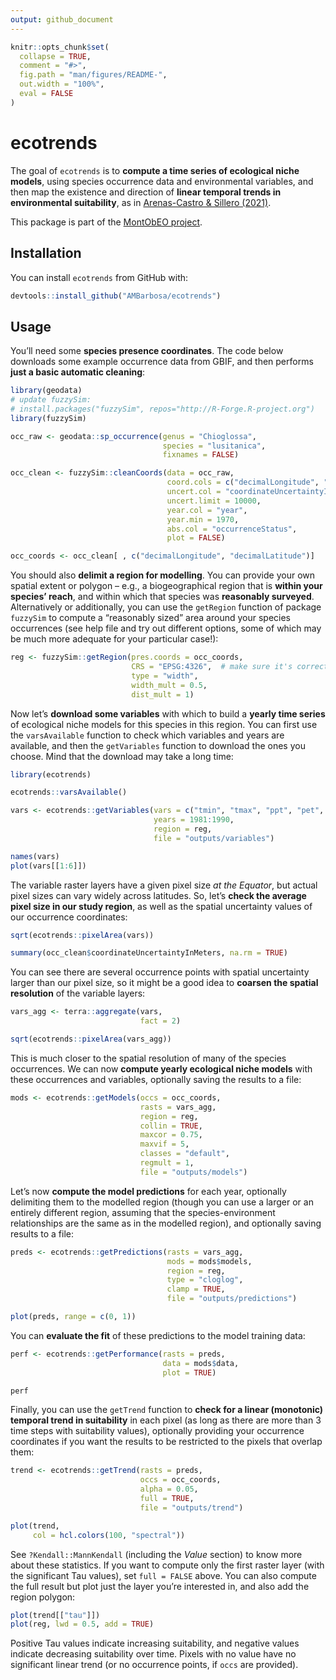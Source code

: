 ```yaml
---
output: github_document
---
```


<!-- README.md is generated from README.Rmd. Please edit that file -->

```r
knitr::opts_chunk$set(
  collapse = TRUE,
  comment = "#>",
  fig.path = "man/figures/README-",
  out.width = "100%",
  eval = FALSE
)
```

# ecotrends

<!-- badges: start -->

<!-- badges: end -->

The goal of `ecotrends` is to **compute a time series of ecological niche models**, using species occurrence data and environmental variables, and then map the existence and direction of **linear temporal trends in environmental suitability**, as in [Arenas-Castro & Sillero (2021)](https://doi.org/10.1016/j.scitotenv.2021.147172).

This package is part of the [MontObEO project](https://montobeo.wordpress.com/).

## Installation

You can install `ecotrends` from GitHub with:

```r
devtools::install_github("AMBarbosa/ecotrends")
```

## Usage

You'll need some **species presence coordinates**. The code below downloads some example occurrence data from GBIF, and then performs **just a basic automatic cleaning**:

```r
library(geodata)
# update fuzzySim:
# install.packages("fuzzySim", repos="http://R-Forge.R-project.org")
library(fuzzySim)

occ_raw <- geodata::sp_occurrence(genus = "Chioglossa", 
                                  species = "lusitanica", 
                                  fixnames = FALSE)

occ_clean <- fuzzySim::cleanCoords(data = occ_raw, 
                                   coord.cols = c("decimalLongitude", "decimalLatitude"), 
                                   uncert.col = "coordinateUncertaintyInMeters",
                                   uncert.limit = 10000, 
                                   year.col = "year", 
                                   year.min = 1970, 
                                   abs.col = "occurrenceStatus", 
                                   plot = FALSE)

occ_coords <- occ_clean[ , c("decimalLongitude", "decimalLatitude")]
```

You should also **delimit a region for modelling**. You can provide your own spatial extent or polygon -- e.g., a biogeographical region that is **within your species' reach**, and within which that species was **reasonably surveyed**. Alternatively or additionally, you can use the `getRegion` function of package `fuzzySim` to compute a "reasonably sized" area around your species occurrences (see help file and try out different options, some of which may be much more adequate for your particular case!):

```r
reg <- fuzzySim::getRegion(pres.coords = occ_coords,
                           CRS = "EPSG:4326",  # make sure it's correct for your data!
                           type = "width",
                           width_mult = 0.5,
                           dist_mult = 1)
```

Now let's **download some variables** with which to build a **yearly time series** of ecological niche models for this species in this region. You can first use the `varsAvailable` function to check which variables and years are available, and then the `getVariables` function to download the ones you choose. Mind that the download may take a long time:

```r
library(ecotrends)

ecotrends::varsAvailable()

vars <- ecotrends::getVariables(vars = c("tmin", "tmax", "ppt", "pet", "ws"), 
                                years = 1981:1990, 
                                region = reg, 
                                file = "outputs/variables")

names(vars)
plot(vars[[1:6]])
```

The variable raster layers have a given pixel size *at the Equator*, but actual pixel sizes can vary widely across latitudes. So, let's **check the average pixel size in our study region**, as well as the spatial uncertainty values of our occurrence coordinates:

```r
sqrt(ecotrends::pixelArea(vars))

summary(occ_clean$coordinateUncertaintyInMeters, na.rm = TRUE)
```

You can see there are several occurrence points with spatial uncertainty larger than our pixel size, so it might be a good idea to **coarsen the spatial resolution** of the variable layers:

```r
vars_agg <- terra::aggregate(vars, 
                             fact = 2)

sqrt(ecotrends::pixelArea(vars_agg))
```

This is much closer to the spatial resolution of many of the species occurrences. We can now **compute yearly ecological niche models** with these occurrences and variables, optionally saving the results to a file:

```r
mods <- ecotrends::getModels(occs = occ_coords, 
                             rasts = vars_agg, 
                             region = reg,
                             collin = TRUE, 
                             maxcor = 0.75,
                             maxvif = 5,
                             classes = "default", 
                             regmult = 1, 
                             file = "outputs/models")
```

Let's now **compute the model predictions** for each year, optionally delimiting them to the modelled region (though you can use a larger or an entirely different region, assuming that the species-environment relationships are the same as in the modelled region), and optionally saving results to a file:

```r
preds <- ecotrends::getPredictions(rasts = vars_agg, 
                                   mods = mods$models, 
                                   region = reg,
                                   type = "cloglog",
                                   clamp = TRUE,
                                   file = "outputs/predictions")

plot(preds, range = c(0, 1))
```

You can **evaluate the fit** of these predictions to the model training data:

```r
perf <- ecotrends::getPerformance(rasts = preds, 
                                  data = mods$data,
                                  plot = TRUE)

perf
```

Finally, you can use the `getTrend` function to **check for a linear (monotonic) temporal trend in suitability** in each pixel (as long as there are more than 3 time steps with suitability values), optionally providing your occurrence coordinates if you want the results to be restricted to the pixels that overlap them:

```r
trend <- ecotrends::getTrend(rasts = preds,
                             occs = occ_coords,
                             alpha = 0.05,
                             full = TRUE,
                             file = "outputs/trend")

plot(trend, 
     col = hcl.colors(100, "spectral"))
```
See `?Kendall::MannKendall` (including the *Value* section) to know more about these statistics. If you want to compute only the first raster layer (with the significant Tau values), set `full = FALSE` above. You can also compute the full result but plot just the layer you're interested in, and also add the region polygon:

```r
plot(trend[["tau"]])
plot(reg, lwd = 0.5, add = TRUE)
```

Positive Tau values indicate increasing suitability, and negative values indicate decreasing suitability over time. Pixels with no value have no significant linear trend (or no occurrence points, if `occs` are provided).
